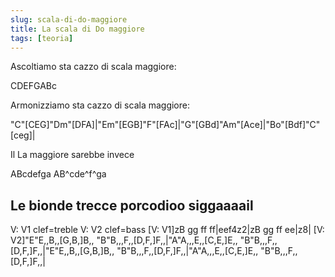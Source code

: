 ```yaml
---
slug: scala-di-do-maggiore
title: La scala di Do maggiore
tags: [teoria]
---
```


Ascoltiamo sta cazzo di scala maggiore:

<Score defaultNoteLength="1/8" tempo={80}>
CDEFGABc
</Score>

Armonizziamo sta cazzo di scala maggiore:

<Score defaultNoteLength='1/2'>
"C"[CEG]"Dm"[DFA]|"Em"[EGB]"F"[FAc]|"G"[GBd]"Am"[Ace]|"Bo"[Bdf]"C"[ceg]|
</Score>

Il La maggiore sarebbe invece

<Score scoreKey="A">
ABcdefga
</Score>

<Score>
AB^cde^f^ga
</Score>

## Le bionde trecce porcodioo siggaaaail

<Score scoreKey="E" defaultNoteLength="1/8" tempo={90} octaves={6} startOctave={1}>
V: V1 clef=treble
V: V2 clef=bass
[V: V1]zB gg ff ff|eef4z2|zB gg ff ee|z8|
[V: V2]"E"E,,B,,[G,B,]B,, "B"B,,,F,,[D,F,]F,,|"A"A,,,E,,[C,E,]E,, "B"B,,,F,,[D,F,]F,,|"E"E,,B,,[G,B,]B,, "B"B,,,F,,[D,F,]F,,|"A"A,,,E,,[C,E,]E,, "B"B,,,F,,[D,F,]F,,|
</Score>
